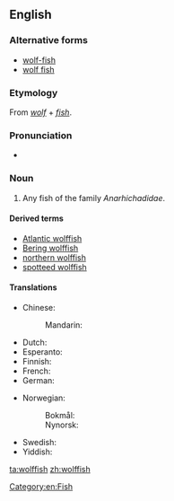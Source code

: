 ==English==

===Alternative forms===
* [[wolf-fish]]
* [[wolf fish]]

===Etymology===
From ''[[wolf]]'' + ''[[fish]]''.

===Pronunciation===
* {{IPA|/ˈwʊlffɪʃ/}}

===Noun===
{{en-noun|es|pl2=wolffish}}

# Any fish of the family ''Anarhichadidae''.

====Derived terms====
* [[Atlantic wolffish]]
* [[Bering wolffish]]
* [[northern wolffish]]
* [[spotteed wolffish]]

====Translations====
{{trans-top|fish}}
* Chinese:
*: Mandarin: {{t-|cmn|狼鱼|tr=lángyú, láng yú|sc=Hani}}
* Dutch: {{t|nl|zeewolf|m}}
* Esperanto: {{t|eo|lupfiŝo}}
* Finnish: {{t|fi|merikissa}}
* French: {{t|fr|poisson loup|m}}
* German: {{t|de|Seewolf|m}}
{{trans-mid}}
* Norwegian:
*: Bokmål: {{t|no|steinbit|m}}
*: Nynorsk: {{t|nn|steinbit|m}}
* Swedish: {{t|sv|havskattfisk|c}}
* Yiddish: {{t-|yi|וואָלף־פֿיש|m|tr=volf-fish, wolf-fisch|sc=Hebr|xs=Yiddish}}
{{trans-bottom}}


[[Category:en:Fish]]

[[ta:wolffish]]
[[zh:wolffish]]